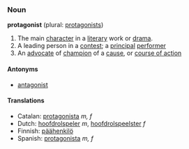 ===Noun===
'''protagonist''' (plural: [[protagonists]])

#The main [[character]] in a [[literary]] work or [[drama]].
#A leading person in a [[contest]]; a [[principal]] [[performer]]
#An [[advocate]] of [[champion]] of a [[cause]], or [[course of action]]

====Antonyms====
*[[antagonist]]

====Translations====
{{checktrans}}
*Catalan: [[protagonista]] ''m, f''
*Dutch: [[hoofdrolspeler]] ''m'', [[hoofdrolspeelster]] ''f''
*Finnish: [[päähenkilö]]
*Spanish: [[protagonista]] ''m, f''